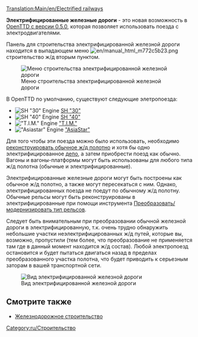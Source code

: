 [[Translation:Main/en/Electrified railways]]{{en/-}}{{Template:Типы железных дорог/Ru}}

'''Электрифицированные железные дороги''' - это новая возможность в [[Main/en/OpenTTD 0.5.0|OpenTTD с версии 0.5.0]], которая позволяет использовать поезда с электродвигателями.

Панель для строительства электрифицированной железной дороги находится в выпадающем меню [[File:en/manual html m772c5b23.png]] строительство ж/д вторым пунктом. 

[[File:ru/Openttd-rail1.png|none|Меню строительства электрифицированной железной дороги]]

В OpenTTD по умолчанию, существуют следующие элетропоезда:
*[[File:en/Sh30.png|SH "30" Engine]] [[Main/ru/SH "30"|SH "30"]]
*[[File:en/Sh40.png|SH "40" Engine]] [[Main/ru/SH "40"|SH "40"]]
*[[File:en/Tim.png|"T.I.M." Engine]] [[Main/ru/T.I.M|"T.I.M."]]
*[[File:en/Asiastar.png|"Asiastar" Engine]] [[Main/ru/AsiaStar|"AsiaStar"]]

Для того чтобы эти поезда можно было использовать, необходимо [[Main/ru/Реконструкция ж/д полотна|реконструировать обычное ж/д полотно]] и хотя бы одно электрифицированное [[Main/ru/Депо|депо]], а затем приобрести поезд как обычно. Вагоны и вагоны-платформы могут быть использованы для любого типа ж/д полотна (обычные и электрифицированные).

Электрифицированные железные дороги могут быть построены как обычное ж/д полотно, а также могут пересекаться с ним. Однако, электрифицированных поезда не поедут по обычному ж/д полотну. Обычные рельсы могут быть реконструированы в электрифицированные при помощи инструмента [[Main/ru/Реконструкция ж/д полотна|Преобразовать/модернизировать тип рельсов]].

Следует быть внимательным при преобразовании обычной железной дороги в электрифицированную, т.к. очень трудно обнаружить небольшие участки неэлектрифицированных ж/д путей, которые вы, возможно, пропустили (тем более, что преобразование не применяется там где в данный момент находится ж/д состав). Любой электропоезд остановится и будет пытаться двигаться назад в пределах преобразованного участка полотна,  что будет приводить к серьезным заторам в вашей транспортной сети.

[[File:en/Erailways.png|none|frame|Вид электрифицированной железной дороги]]

{{ru/Возможность|0.5}}

==Смотрите также==
*[[Main/ru/Железнодорожное строительство|Железнодорожное строительство]]

[[Category:ru/Строительство]]